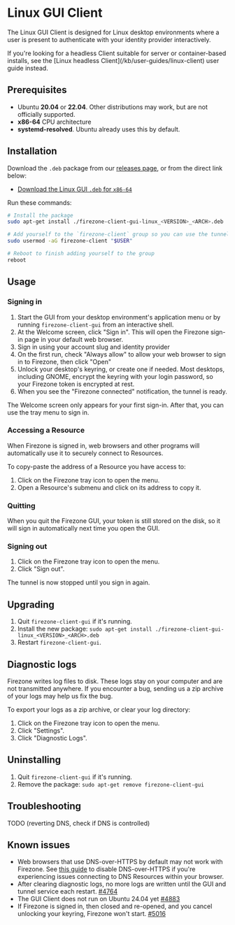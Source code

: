 
# Linux GUI Client

The Linux GUI Client is designed for Linux desktop environments where a
user is present to authenticate with your identity provider interactively.

<Alert color="info">
  If you're looking for a headless Client suitable for server or container-based
  installs, see the [Linux headless Client](/kb/user-guides/linux-client) user
  guide instead.
</Alert>

## Prerequisites

- Ubuntu **20.04** or **22.04**. Other distributions may work, but are not
  officially supported.
- **x86-64** CPU architecture
- **systemd-resolved**. Ubuntu already uses this by default.

## Installation

Download the `.deb` package from our
[releases page](https://github.com/firezone/firezone/releases),
or from the direct link below:

- [Download the Linux GUI `.deb` for `x86-64`](/dl/firezone-client-gui-linux/latest/x86_64)

Run these commands:

```bash
# Install the package
sudo apt-get install ./firezone-client-gui-linux_<VERSION>_<ARCH>.deb

# Add yourself to the `firezone-client` group so you can use the tunnel service
sudo usermod -aG firezone-client "$USER"

# Reboot to finish adding yourself to the group
reboot
```

## Usage

### Signing in

1. Start the GUI from your desktop environment's application
menu or by running `firezone-client-gui` from an interactive shell.
1. At the Welcome screen, click "Sign in". This will open the Firezone sign-in page in your default web browser.
1. Sign in using your account slug and identity provider
1. On the first run, check "Always allow" to allow your web browser to sign in to Firezone, then click "Open"
1. Unlock your desktop's keyring, or create one if needed.
Most desktops, including GNOME, encrypt the keyring with your login password, so your Firezone
token is encrypted at rest.
1. When you see the "Firezone connected" notification, the tunnel is ready.

The Welcome screen only appears for your first sign-in. After that,
you can use the tray menu to sign in.

### Accessing a Resource

When Firezone is signed in, web browsers and other programs will automatically use it to securely connect to Resources.

To copy-paste the address of a Resource you have access to:

1. Click on the Firezone tray icon to open the menu.
1. Open a Resource's submenu and click on its address to copy it.

### Quitting

When you quit the Firezone GUI, your token is still stored on the disk,
so it will sign in automatically next time you open the GUI.

### Signing out

1. Click on the Firezone tray icon to open the menu.
1. Click "Sign out".

The tunnel is now stopped until you sign in again.

## Upgrading

1. Quit `firezone-client-gui` if it's running.
1. Install the new package: `sudo apt-get install ./firezone-client-gui-linux_<VERSION>_<ARCH>.deb`
1. Restart `firezone-client-gui`.

## Diagnostic logs

Firezone writes log files to disk. These logs stay on your computer and are not
transmitted anywhere. If you encounter a bug, sending us a zip archive of your logs may help us fix the bug.

To export your logs as a zip archive, or clear your log directory:

1. Click on the Firezone tray icon to open the menu.
1. Click "Settings".
1. Click "Diagnostic Logs".

## Uninstalling

1. Quit `firezone-client-gui` if it's running.
1. Remove the package: `sudo apt-get remove firezone-client-gui`

## Troubleshooting

TODO (reverting DNS, check if DNS is controlled)

## Known issues

- Web browsers that use DNS-over-HTTPS by default may not work with Firezone. See
[this guide](/kb/administer/troubleshooting#some-browsers-break-dns-routing) to
disable DNS-over-HTTPS if you're experiencing issues connecting to DNS Resources
within your browser.
- After clearing diagnostic logs, no more logs are written until the GUI and tunnel service each restart. [#4764](https://github.com/firezone/firezone/issues/4764)
- The GUI Client does not run on Ubuntu 24.04 yet [#4883](https://github.com/firezone/firezone/issues/4883)
- If Firezone is signed in, then closed and re-opened, and you cancel unlocking your keyring, Firezone won't start. [#5016](https://github.com/firezone/firezone/issues/5016)

<SupportOptions />
